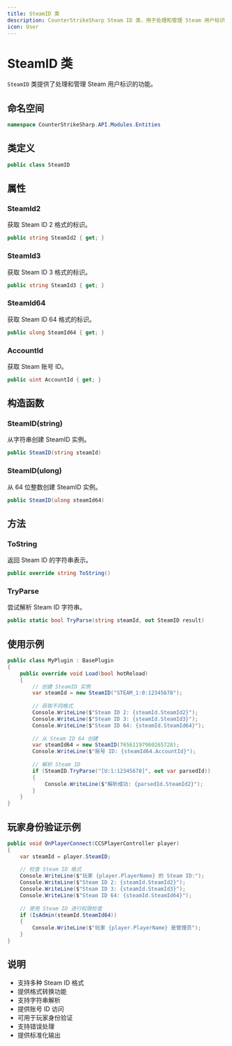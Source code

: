 ```yaml
---
title: SteamID 类
description: CounterStrikeSharp Steam ID 类，用于处理和管理 Steam 用户标识
icon: User
---
```


# SteamID 类

`SteamID` 类提供了处理和管理 Steam 用户标识的功能。

## 命名空间

```csharp
namespace CounterStrikeSharp.API.Modules.Entities
```

## 类定义

```csharp
public class SteamID
```

## 属性

### SteamId2

获取 Steam ID 2 格式的标识。

```csharp
public string SteamId2 { get; }
```

### SteamId3

获取 Steam ID 3 格式的标识。

```csharp
public string SteamId3 { get; }
```

### SteamId64

获取 Steam ID 64 格式的标识。

```csharp
public ulong SteamId64 { get; }
```

### AccountId

获取 Steam 账号 ID。

```csharp
public uint AccountId { get; }
```

## 构造函数

### SteamID(string)

从字符串创建 SteamID 实例。

```csharp
public SteamID(string steamId)
```

### SteamID(ulong)

从 64 位整数创建 SteamID 实例。

```csharp
public SteamID(ulong steamId64)
```

## 方法

### ToString

返回 Steam ID 的字符串表示。

```csharp
public override string ToString()
```

### TryParse

尝试解析 Steam ID 字符串。

```csharp
public static bool TryParse(string steamId, out SteamID result)
```

## 使用示例

```csharp
public class MyPlugin : BasePlugin
{
    public override void Load(bool hotReload)
    {
        // 创建 SteamID 实例
        var steamId = new SteamID("STEAM_1:0:12345678");
        
        // 获取不同格式
        Console.WriteLine($"Steam ID 2: {steamId.SteamId2}");
        Console.WriteLine($"Steam ID 3: {steamId.SteamId3}");
        Console.WriteLine($"Steam ID 64: {steamId.SteamId64}");
        
        // 从 Steam ID 64 创建
        var steamId64 = new SteamID(76561197960265728);
        Console.WriteLine($"账号 ID: {steamId64.AccountId}");
        
        // 解析 Steam ID
        if (SteamID.TryParse("[U:1:12345678]", out var parsedId))
        {
            Console.WriteLine($"解析成功: {parsedId.SteamId2}");
        }
    }
}
```

## 玩家身份验证示例

```csharp
public void OnPlayerConnect(CCSPlayerController player)
{
    var steamId = player.SteamID;
    
    // 检查 Steam ID 格式
    Console.WriteLine($"玩家 {player.PlayerName} 的 Steam ID:");
    Console.WriteLine($"Steam ID 2: {steamId.SteamId2}");
    Console.WriteLine($"Steam ID 3: {steamId.SteamId3}");
    Console.WriteLine($"Steam ID 64: {steamId.SteamId64}");
    
    // 使用 Steam ID 进行权限检查
    if (IsAdmin(steamId.SteamId64))
    {
        Console.WriteLine($"玩家 {player.PlayerName} 是管理员");
    }
}
```

## 说明

- 支持多种 Steam ID 格式
- 提供格式转换功能
- 支持字符串解析
- 提供账号 ID 访问
- 可用于玩家身份验证
- 支持错误处理
- 提供标准化输出 